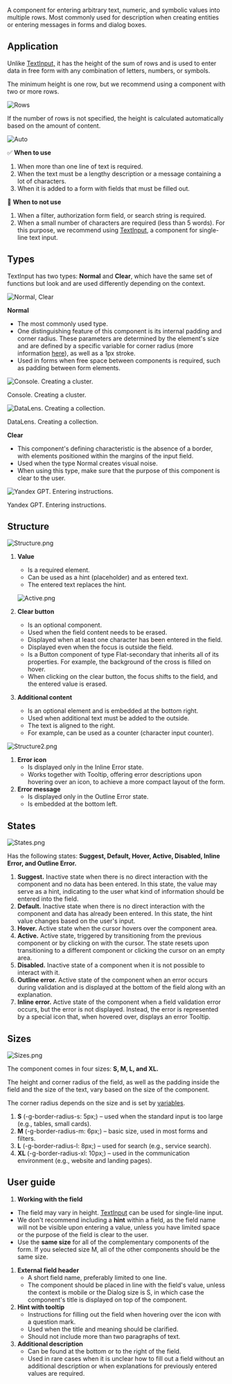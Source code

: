 A component for entering arbitrary text, numeric, and symbolic values into multiple rows. Most commonly used for description when creating entities or entering messages in forms and dialog boxes.

## **Application**

Unlike [TextInput,](/design/guides/text-input) it has the height of the sum of rows and is used to enter data in free form with any combination of letters, numbers, or symbols.

The minimum height is one row, but we recommend using a component with two or more rows.

![Rows](/static/images/design/TextArea/Rows.png)

If the number of rows is not specified, the height is calculated automatically based on the amount of content.

![Auto](/static/images/design/TextArea/Auto.png)

✅ **When to use**

1. When more than one line of text is required.
2. When the text must be a lengthy description or a message containing a lot of characters.
3. When it is added to a form with fields that must be filled out.

🚫 **When to not use**

1. When a filter, authorization form field, or search string is required.
2. When a small number of characters are required (less than 5 words). For this purpose, we recommend using [TextInput](/design/guides/text-input), a component for single-line text input.

## Types

TextInput has two types: **Normal** and **Clear**, which have the same set of functions but look and are used differently depending on the context.

![Normal, Clear](/static/images/design/TextArea/Normal_Clear.png)

**Normal**

- The most commonly used type.
- One distinguishing feature of this component is its internal padding and corner radius. These parameters are determined by the element's size and are defined by a specific variable for corner radius (more information [here](/design/branding/corner-radius)), as well as a 1px stroke.
- Used in forms when free space between components is required, such as padding between form elements.

![Console. Creating a cluster.](/static/images/design/TextArea/Console.png)

Console. Creating a cluster.

![DataLens. Creating a collection.](/static/images/design/TextArea/Datal.png)

DataLens. Creating a collection.

**Clear**

- This component's defining characteristic is the absence of a border, with elements positioned within the margins of the input field.
- Used when the type Normal creates visual noise.
- When using this type, make sure that the purpose of this component is clear to the user.

![Yandex GPT. Entering instructions.](/static/images/design/TextArea/Chat_GPT.png)

Yandex GPT. Entering instructions.

## Structure

![Structure.png](/static/images/design/TextArea/Structure.png)

1. **Value**
   - Is a required element.
   - Can be used as a hint (placeholder) and as entered text.
   - The entered text replaces the hint.

   ![Active.png](/static/images/design/TextArea/Active.png)

2. **Clear button**
   - Is an optional component.
   - Used when the field content needs to be erased.
   - Displayed when at least one character has been entered in the field.
   - Displayed even when the focus is outside the field.
   - Is a Button component of type Flat-secondary that inherits all of its properties. For example, the background of the cross is filled on hover.
   - When clicking on the clear button, the focus shifts to the field, and the entered value is erased.
3. **Additional content**
   - Is an optional element and is embedded at the bottom right.
   - Used when additional text must be added to the outside.
   - The text is aligned to the right.
   - For example, can be used as a counter (character input counter).

![Structure2.png](/static/images/design/TextArea/Structure2.png)

1. **Error icon**
   - Is displayed only in the Inline Error state.
   - Works together with Tooltip, offering error descriptions upon hovering over an icon, to achieve a more compact layout of the form.
2. **Error message**
   - Is displayed only in the Outline Error state.
   - Is embedded at the bottom left.

## States

![States.png](/static/images/design/TextArea/States.png)

Has the following states: **Suggest, Default, Hover, Active, Disabled, Inline Error, and Outline Error.**

1. **Suggest.** Inactive state when there is no direct interaction with the component and no data has been entered. In this state, the value may serve as a hint, indicating to the user what kind of information should be entered into the field.
2. **Default.** Inactive state when there is no direct interaction with the component and data has already been entered. In this state, the hint value changes based on the user's input.
3. **Hover.** Active state when the cursor hovers over the component area.
4. **Active.** Active state, triggered by transitioning from the previous component or by clicking on with the cursor. The state resets upon transitioning to a different component or clicking the cursor on an empty area.
5. **Disabled.** Inactive state of a component when it is not possible to interact with it.
6. **Outline error.** Active state of the component when an error occurs during validation and is displayed at the bottom of the field along with an explanation.
7. **Inline error.** Active state of the component when a field validation error occurs, but the error is not displayed. Instead, the error is represented by a special icon that, when hovered over, displays an error Tooltip.

## Sizes

![Sizes.png](/static/images/design/TextArea/Sizes.png)

The component comes in four sizes: **S, M, L, and XL.**

The height and corner radius of the field, as well as the padding inside the field and the size of the text, vary based on the size of the component.

The corner radius depends on the size and is set by [variables](/design/branding/corner-radius).

1. **S** (-g-border-radius-s: 5px;) – used when the standard input is too large (e.g., tables, small cards).
2. **M** (-g-border-radius-m: 6px;) – basic size, used in most forms and filters.
3. **L** (-g-border-radius-l: 8px;) – used for search (e.g., service search).
4. **ХL** (-g-border-radius-xl: 10px;) – used in the communication environment (e.g., website and landing pages).

## User guide

1. **Working with the field**
- The field may vary in height. [TextInput](/design/guides/text-input) can be used for single-line input.
- We don't recommend including a **hint** within a field, as the field name will not be visible upon entering a value, unless you have limited space or the purpose of the field is clear to the user.
- Use the **same size** for all of the complementary components of the form. If you selected size M, all of the other components should be the same size.
1. **External field header**
   - A short field name, preferably limited to one line.
   - The component should be placed in line with the field's value, unless the context is mobile or the Dialog size is S, in which case the component's title is displayed on top of the component.
2. **Hint with tooltip**
   - Instructions for filling out the field when hovering over the icon with a question mark.
   - Used when the title and meaning should be clarified.
   - Should not include more than two paragraphs of text.
3. **Additional description**
   - Can be found at the bottom or to the right of the field.
   - Used in rare cases when it is unclear how to fill out a field without an additional description or when explanations for previously entered values are required.